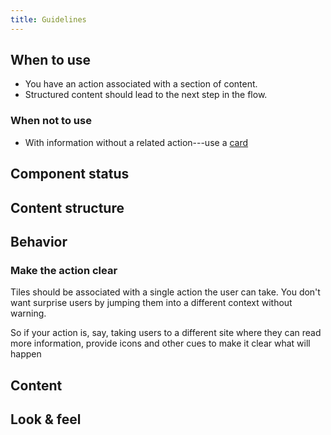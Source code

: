 ```yaml
---
title: Guidelines
---
```



<ReactExample name="Tile" />

## When to use

- You have an action associated with a section of content.
- Structured content should lead to the next step in the flow.

### When not to use

- With information without a related action---use a [card](/components/structure/card/)

## Component status

<ComponentStatus component="Tile" />

## Content structure

<FigmaFile
  file="4QJZqvBvRrLu6t9mwObCkA"
  node="219%3A1"
  alt="Title: sets the context for the tile and works best when short; chevron: indicates the interaction for the tile (like an external link); icon: optionally visually supports the tile focus; description: optionally provides more context and works best as a one-liner; header: displays whatever content you want to give it."
/>

## Behavior

### Make the action clear       

Tiles should be associated with a single action the user can take.
You don't want surprise users by jumping them into a different context without warning.

So if your action is, say, taking users to a different site where they can read more information,
provide icons and other cues to make it clear what will happen

<Guidelines type="do" title="Show the action">


<FigmaFile
  file="fannvRpkOJK6uxxT33EKaa"
  node="140%3A1438"
  alt="A tile with two icons showing that the tile leads to a link and the text 'Read about progressive disclosure'."
/>
<FigmaFile
  file="fannvRpkOJK6uxxT33EKaa"
  node="140%3A1636"
  alt="A tile with only the text 'Read about progressive disclosure'."
/>

</Guidelines>


## Content

<DescriptionsExtraSnippet />

## Look & feel

<VisualHierarchySnippet component="tile" />

